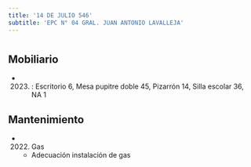 ```yaml
---
title: '14 DE JULIO 546'
subtitle: 'EPC N° 04 GRAL. JUAN ANTONIO LAVALLEJA'
---
```


#


## Mobiliario

*  (2023) : Escritorio 6, Mesa pupitre doble 45, Pizarrón 14, Silla escolar 36, NA 1 





## Mantenimiento

*  (2022) Gas 
    + Adecuación instalación de gas



